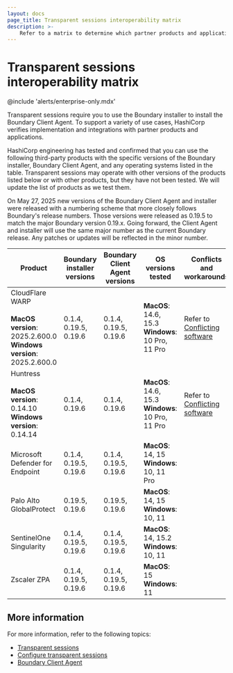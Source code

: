 ```yaml
---
layout: docs
page_title: Transparent sessions interoperability matrix
description: >-
    Refer to a matrix to determine which partner products and applications are supported by the Boundary components required for transparent sessions.
---
```


# Transparent sessions interoperability matrix

@include 'alerts/enterprise-only.mdx'

Transparent sessions require you to use the Boundary installer to install the Boundary Client Agent.
To support a variety of use cases, HashiCorp verifies implementation and integrations with partner products and applications.

HashiCorp engineering has tested and confirmed that you can use the following third-party products with the specific versions of the Boundary installer, Boundary Client Agent, and any operating systems listed in the table.
Transparent sessions may operate with other versions of the products listed below or with other products, but they have not been tested.
We will update the list of products as we test them.

<Note>

On May 27, 2025 new versions of the Boundary Client Agent and installer were released with a numbering scheme that more closely follows Boundary's release numbers.
Those versions were released as 0.19.5 to match the major Boundary version 0.19.x.
Going forward, the Client Agent and installer will use the same major number as the current Boundary release.
Any patches or updates will be reflected in the minor number.

</Note>

<table>
  <thead>
    <tr>
      <th style={{verticalAlign: 'middle', width: '25%'}}>Product</th>
      <th style={{verticalAlign: 'middle'}}>Boundary installer versions</th>
      <th style={{veritcalAlign: 'middle'}}>Boundary Client Agent versions</th>
      <th style={{verticalAlign: 'middle', width: '25%'}}>OS versions tested</th>
      <th style={{veritcalAlign: 'middle'}}>Conflicts and workarounds</th>
    </tr>
  </thead>
  <tbody>

<tr>
    <td style={{verticalAlign: 'middle'}}>
    CloudFlare WARP
    <br /><br />
    <b>MacOS version</b>: 2025.2.600.0
    <br />
    <b>Windows version</b>: 2025.2.600.0
    </td>
    <td style={{verticalAlign: 'middle'}}>
    0.1.4, 0.19.5, 0.19.6
    </td>
    <td style={{verticalAlign: 'middle'}}>
    0.1.4, 0.19.5, 0.19.6
    </td>
    <td style={{verticalAlign: 'middle'}}>
    <b>MacOS</b>: 14.6, 15.3
    <br />
    <b>Windows</b>: 10 Pro, 11 Pro
    </td>
    <td style={{verticalAlign: 'middle'}}>
    Refer to <a href="/boundary/docs/client-agent/conflicting-software#cloudflare-warp-client">Conflicting software</a>
    </td>
</tr>

<tr>
    <td style={{verticalAlign: 'middle'}}>
    Huntress
    <br /><br />
    <b>MacOS version</b>: 0.14.10
    <br />
    <b>Windows version</b>: 0.14.14
    </td>
    <td style={{verticalAlign: 'middle'}}>
    0.1.4, 0.19.6
    </td>
    <td style={{verticalAlign: 'middle'}}>
    0.1.4, 0.19.6
    </td>
    <td style={{verticalAlign: 'middle'}}>
    <b>MacOS</b>: 14.6, 15.3
    <br />
    <b>Windows</b>: 10 Pro, 11 Pro
    </td>
    <td style={{verticalAlign: 'middle'}}>
    Refer to <a href="/boundary/docs/client-agent/conflicting-software#huntress-edr-client-windows">Conflicting software</a>
    </td>
</tr>

<tr>
    <td style={{verticalAlign: 'middle'}}>
    Microsoft Defender for Endpoint
    </td>
    <td style={{verticalAlign: 'middle'}}>
    0.1.4, 0.19.5, 0.19.6
    </td>
    <td style={{verticalAlign: 'middle'}}>
    0.1.4, 0.19.5, 0.19.6
    </td>
    <td style={{verticalAlign: 'middle'}}>
    <b>MacOS</b>: 14, 15
    <br />
    <b>Windows</b>: 10, 11 Pro
    </td>
    <td style={{verticalAlign: 'middle'}}>
    &nbsp;
    </td>
</tr>

<tr>
    <td style={{verticalAlign: 'middle'}}>
    Palo Alto GlobalProtect
    </td>
    <td style={{verticalAlign: 'middle'}}>
    0.19.5, 0.19.6
    </td>
    <td style={{verticalAlign: 'middle'}}>
    0.19.5, 0.19.6
    </td>
    <td style={{verticalAlign: 'middle'}}>
    <b>MacOS</b>: 14, 15
    <br />
    <b>Windows</b>: 10, 11
    </td>
    <td style={{verticalAlign: 'middle'}}>
    &nbsp;
    </td>
</tr>

<tr>
    <td style={{verticalAlign: 'middle'}}>
    SentinelOne Singularity
    </td>
    <td style={{verticalAlign: 'middle'}}>
    0.1.4, 0.19.5, 0.19.6
    </td>
    <td style={{verticalAlign: 'middle'}}>
    0.1.4, 0.19.5, 0.19.6
    </td>
    <td style={{verticalAlign: 'middle'}}>
    <b>MacOS</b>: 14, 15.2
    <br />
    <b>Windows</b>: 10, 11
    </td>
    <td style={{verticalAlign: 'middle'}}>
    &nbsp;
    </td>
</tr>

<tr>
    <td style={{verticalAlign: 'middle'}}>
    Zscaler ZPA
    </td>
    <td style={{verticalAlign: 'middle'}}>
    0.1.4, 0.19.5, 0.19.6
    </td>
    <td style={{verticalAlign: 'middle'}}>
    0.1.4, 0.19.5, 0.19.6
    </td>
    <td style={{verticalAlign: 'middle'}}>
    <b>MacOS</b>: 15
    <br />
    <b>Windows</b>: 11
    </td>
    <td style={{verticalAlign: 'middle'}}>
    &nbsp;
    </td>
</tr>

  </tbody>
</table>

## More information

For more information, refer to the following topics:

- [Transparent sessions](/boundary/docs/concepts/transparent-sessions)
- [Configure transparent sessions](/boundary/docs/targets/configuration/configure-transparent-sessions)
- [Boundary Client Agent](/boundary/docs/client-agent)